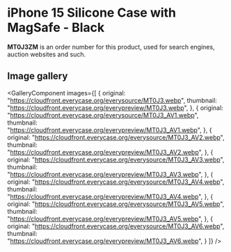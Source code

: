 
# iPhone 15 Silicone Case with MagSafe - Black

<Callout type='info' emoji='👉🏻'>**MT0J3ZM** is an order number for this product, used for search engines, auction websites and such.</Callout>

## Image gallery

<GalleryComponent
    images={[
      {
        original: "https://cloudfront.everycase.org/everysource/MT0J3.webp",
        thumbnail: "https://cloudfront.everycase.org/everypreview/MT0J3.webp",
      },
      {
        original: "https://cloudfront.everycase.org/everysource/MT0J3_AV1.webp",
        thumbnail: "https://cloudfront.everycase.org/everypreview/MT0J3_AV1.webp",
      },
      {
        original: "https://cloudfront.everycase.org/everysource/MT0J3_AV2.webp",
        thumbnail: "https://cloudfront.everycase.org/everypreview/MT0J3_AV2.webp",
      },
      {
        original: "https://cloudfront.everycase.org/everysource/MT0J3_AV3.webp",
        thumbnail: "https://cloudfront.everycase.org/everypreview/MT0J3_AV3.webp",
      },
      {
        original: "https://cloudfront.everycase.org/everysource/MT0J3_AV4.webp",
        thumbnail: "https://cloudfront.everycase.org/everypreview/MT0J3_AV4.webp",
      },
      {
        original: "https://cloudfront.everycase.org/everysource/MT0J3_AV5.webp",
        thumbnail: "https://cloudfront.everycase.org/everypreview/MT0J3_AV5.webp",
      },
      {
        original: "https://cloudfront.everycase.org/everysource/MT0J3_AV6.webp",
        thumbnail: "https://cloudfront.everycase.org/everypreview/MT0J3_AV6.webp",
      }
    ]}
  />
